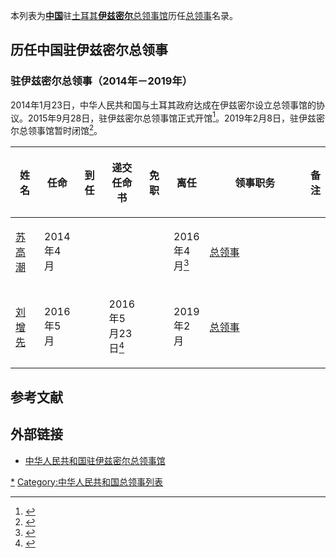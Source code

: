 本列表为'''[[中国|中国]]'''驻[[土耳其|土耳其]]'''[[伊兹密尔|伊兹密尔]]'''[[中国驻伊兹密尔总领事馆|总领事馆]]历任[[总领事|总领事]]名录。

==历任中国驻伊兹密尔总领事==
=== {{PRC}}驻伊兹密尔总领事（2014年－2019年） ===
2014年1月23日，中华人民共和国与土耳其政府达成在伊兹密尔设立总领事馆的协议。2015年9月28日，驻伊兹密尔总领事馆正式开馆<ref>{{Cite web |url=http://izmir.china-consulate.org/chn/zlgxw/t1326234.shtml |title=中国驻伊兹密尔总领馆举办国庆66周年招待会暨总领馆开馆仪式 |accessdate=2020-10-12 |archive-date=2020-10-12 |archive-url=https://web.archive.org/web/20201012211416/http://izmir.china-consulate.org/chn/zlgxw/t1326234.shtml |dead-url=no }}</ref>。2019年2月8日，驻伊兹密尔总领事馆暂时闭馆<ref>{{Cite web |url=http://istanbul.china-consulate.org/chn/zytz/t1641063.htm |title=中国政府决定暂时关闭中国驻伊兹密尔总领馆 |accessdate=2020-10-12 |archive-date=2020-10-12 |archive-url=https://web.archive.org/web/20201012230841/http://istanbul.china-consulate.org/chn/zytz/t1641063.htm |dead-url=no }}</ref>。
{| class="wikitable"
! width=10% |姓名
! width=10% |任命
! width=10% |到任
! width=10% |递交任命书
! width=10% |免职
! width=10% |离任
! width=8% |领事职务
! width=13% colspan="2" |备注
|-
| [[苏高潮|苏高潮]]
| 2014年4月
|
|
|
| 2016年4月<ref>{{Cite web |url=http://izmir.china-consulate.org/chn/zlgxw/t1357402.shtml |title=苏高潮总领事辞行拜会伊兹密尔省长托普拉克 |accessdate=2020-10-12 |archive-date=2020-10-13 |archive-url=https://web.archive.org/web/20201013003250/http://izmir.china-consulate.org/chn/zlgxw/t1357402.shtml |dead-url=no }}</ref>
| [[总领事|总领事]]
|
|-
| [[刘增先|刘增先]]
| 2016年5月
|
| 2016年5月23日<ref>{{Cite web |url=http://izmir.china-consulate.org/chn/zlgxw/t1366507.shtml |title=刘增先总领事向土外交部代领事总司长递交领事任命书 |accessdate=2020-10-12 |archive-date=2020-10-12 |archive-url=https://web.archive.org/web/20201012210120/http://izmir.china-consulate.org/chn/zlgxw/t1366507.shtml |dead-url=no }}</ref>
|
| 2019年2月
| [[总领事|总领事]]
|
|}

== 参考文献 ==
{{reflist}}

==外部链接==
*[http://izmir.china-consulate.gov.cn/chn/ 中华人民共和国驻伊兹密尔总领事馆]{{zh-hans icon}}{{tr icon}}

[[Category:中华人民共和国驻伊兹密尔总领事|*]]
[[Category:中华人民共和国总领事列表|Category:中华人民共和国总领事列表]]